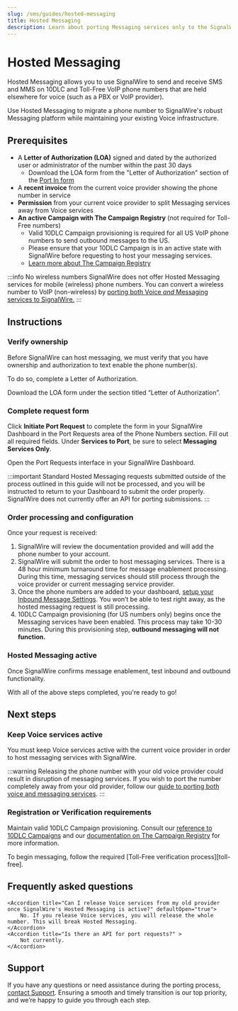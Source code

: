 ```yaml
---
slug: /sms/guides/hosted-messaging
title: Hosted Messaging
description: Learn about porting Messaging services only to the SignalWire platform.
---
```


# Hosted Messaging

Hosted Messaging allows you to use SignalWire to send and receive SMS and MMS on 
<Tooltips tip="10DLC stands for '10-digit long code numbers', such as `(123) 456-7890`. [Learn more](/platform/phone-numbers/getting-started/buying-a-phone-number/#types-of-phone-number)">10DLC</Tooltips> 
and Toll-Free VoIP phone numbers that are held elsewhere for voice (such as a PBX or VoIP provider).

Use Hosted Messaging to migrate a phone number to SignalWire's robust Messaging platform
while maintaining your existing Voice infrastructure.

## Prerequisites

- A **Letter of Authorization (LOA)** signed and dated by the authorized user or administrator of the number within the past 30 days
  - Download the LOA form from the "Letter of Authorization" section of the [Port In form](https://forms.signalwire.me/Port-In.html)
- A **recent invoice** from the current voice provider showing the phone number in service
- **Permission** from your current voice provider to split Messaging services away from Voice services
- **An active Campaign with The Campaign Registry** (not required for Toll-Free numbers)
  - Valid 10DLC Campaign provisioning is required for all US VoIP phone numbers to send outbound messages to the US.
  - Please ensure that your 10DLC Campaign is in an active state with SignalWire before requesting to host your messaging services.
  - [Learn more about The Campaign Registry](/messaging/get-started/campaign-registry)

:::info No wireless numbers
SignalWire does not offer Hosted Messaging services for mobile (wireless) phone numbers.
You can convert a wireless number to VoIP (non-wireless) by 
[porting both Voice *and* Messaging services to SignalWire.][port-in]
:::

## Instructions

<Steps>

### Verify ownership

Before SignalWire can host messaging, we must verify that you have ownership and authorization to text enable the phone number(s).

To do so, complete a Letter of Authorization.

<Card title="Letter of Authorization form" href="https://forms.signalwire.me/Port-In.html">
    Download the LOA form under the section titled “Letter of Authorization”.
</Card>

### Complete request form

Click **Initiate Port Request** to complete the form in your SignalWire Dashboard in the Port Requests area of the Phone Numbers section.
Fill out all required fields.
Under **Services to Port**, be sure to select **Messaging Services Only**.

<Card title="Port Requests" href="https://my.signalwire.com?page=port_requests/new">
    Open the Port Requests interface in your SignalWire Dashboard.
</Card>

<br/>

:::important
Standard Hosted Messaging requests submitted outside of the process outlined in this guide will not be processed,
and you will be instructed to return to your Dashboard to submit the order properly. 
SignalWire does not currently offer an API for porting submissions.
:::

### Order processing and configuration

Once your request is received:

1. SignalWire will review the documentation provided and will add the phone number to your account.  
2. SignalWire will submit the order to host messaging services. There is a 48 hour minimum turnaround time for message enablement processing. During this time, messaging services should still process through the voice provider or current messaging service provider.  
3. Once the phone numbers are added to your dashboard, [setup your Inbound Message Settings](/messaging/getting-started/receiving-your-first-sms/). You won’t be able to test right away, as the hosted messaging request is still processing.  
4. 10DLC Campaign provisioning (for US numbers only) begins once the Messaging services have been enabled. This process may take 10-30 minutes. During this provisioning step, **outbound messaging will not function.** 

### Hosted Messaging active

Once SignalWire confirms message enablement, test inbound and outbound functionality.

With all of the above steps completed, you're ready to go!

</Steps>

## Next steps

### Keep Voice services active

You must keep Voice services active with the current voice provider in order to host messaging services with SignalWire. 

:::warning
Releasing the phone number with your old voice provider could result in disruption of messaging services.
If you wish to port the number completely away from your old provider, follow our 
[guide to porting both voice and messaging services][port-in].
:::

### Registration or Verification requirements

<CardGroup>

<Card title="10DLC (local) numbers">

Maintain valid 10DLC Campaign provisioning.
Consult our [reference to 10DLC Campaigns](https://signalwire.com/blogs/industry/a-beginners-guide-to-a2p-10dlc-campaign-registration)
and our 
[documentation on The Campaign Registry][tcr]
for more information.
</Card>

<Card title="Toll-Free numbers">
To begin messaging, follow the required [Toll-Free verification process][toll-free].
</Card>

</CardGroup>

## Frequently asked questions

<AccordionGroup>

    <Accordion title="Can I release Voice services from my old provider once SignalWire's Hosted Messaging is active?" defaultOpen="true">
        No. If you release Voice services, you will release the whole number. This will break Hosted Messaging.
    </Accordion>
    <Accordion title="Is there an API for port requests?" >
        Not currently.
    </Accordion>

</AccordionGroup>

## Support

If you have any questions or need assistance during the porting process, 
[contact Support](https://support.signalwire.com/portal/en/newticket).
Ensuring a smooth and timely transition is our top priority, and we’re happy to guide you through each step. 

[port-in]: /platform/phone-numbers/getting-started/porting-into-signalwire "Guide to porting numbers into SignalWire"
[tcr]: /messaging/get-started/campaign-registry "Guides on The Campaign Registry"
[toll-free]: /messaging/guides/general/toll-free-number-overview/ "Guide to Toll-Free number verification"